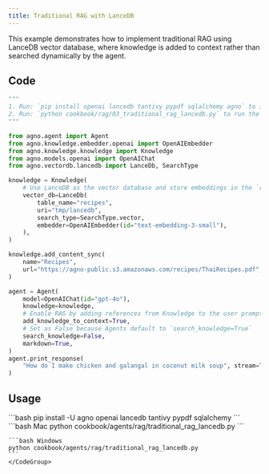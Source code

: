 ```yaml
---
title: Traditional RAG with LanceDB
---
```


This example demonstrates how to implement traditional RAG using LanceDB vector database, where knowledge is added to context rather than searched dynamically by the agent.

## Code

```python cookbook/agents/rag/traditional_rag_lancedb.py
"""
1. Run: `pip install openai lancedb tantivy pypdf sqlalchemy agno` to install the dependencies
2. Run: `python cookbook/rag/03_traditional_rag_lancedb.py` to run the agent
"""

from agno.agent import Agent
from agno.knowledge.embedder.openai import OpenAIEmbedder
from agno.knowledge.knowledge import Knowledge
from agno.models.openai import OpenAIChat
from agno.vectordb.lancedb import LanceDb, SearchType

knowledge = Knowledge(
    # Use LanceDB as the vector database and store embeddings in the `recipes` table
    vector_db=LanceDb(
        table_name="recipes",
        uri="tmp/lancedb",
        search_type=SearchType.vector,
        embedder=OpenAIEmbedder(id="text-embedding-3-small"),
    ),
)

knowledge.add_content_sync(
    name="Recipes",
    url="https://agno-public.s3.amazonaws.com/recipes/ThaiRecipes.pdf",
)

agent = Agent(
    model=OpenAIChat(id="gpt-4o"),
    knowledge=knowledge,
    # Enable RAG by adding references from Knowledge to the user prompt.
    add_knowledge_to_context=True,
    # Set as False because Agents default to `search_knowledge=True`
    search_knowledge=False,
    markdown=True,
)
agent.print_response(
    "How do I make chicken and galangal in coconut milk soup", stream=True
)
```

## Usage

<Steps>
  <Snippet file="create-venv-step.mdx" />

  <Step title="Install libraries">
    ```bash
    pip install -U agno openai lancedb tantivy pypdf sqlalchemy
    ```
  </Step>

  <Step title="Run Agent">
    <CodeGroup>
    ```bash Mac
    python cookbook/agents/rag/traditional_rag_lancedb.py
    ```
    
    ```bash Windows
    python cookbook/agents/rag/traditional_rag_lancedb.py
    ```
    </CodeGroup>
  </Step>
</Steps>